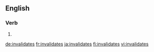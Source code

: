 ==English==

===Verb===
{{head|en|verb form}}

# {{en-third-person singular of|invalidate}}

[[de:invalidates]]
[[fr:invalidates]]
[[ja:invalidates]]
[[fi:invalidates]]
[[vi:invalidates]]
